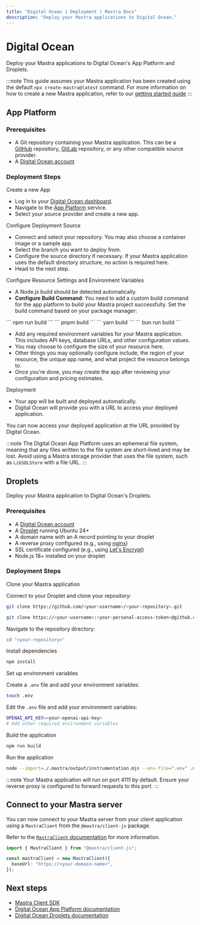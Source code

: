 ```yaml
---
title: "Digital Ocean | Deployment | Mastra Docs"
description: "Deploy your Mastra applications to Digital Ocean."
---
```



# Digital Ocean

Deploy your Mastra applications to Digital Ocean's App Platform and Droplets.

:::note
This guide assumes your Mastra application has been created using the default
`npx create-mastra@latest` command.
For more information on how to create a new Mastra application,
refer to our [getting started guide](./../../getting-started/installation)
:::

<Tabs>

  <TabItem value="app-platform" label="App Platform">

## App Platform

### Prerequisites

- A Git repository containing your Mastra application. This can be a [GitHub](https://github.com/) repository, [GitLab](https://gitlab.com/) repository, or any other compatible source provider.
- A [Digital Ocean account](https://www.digitalocean.com/)

### Deployment Steps

<Steps>

<StepItem>

Create a new App

- Log in to your [Digital Ocean dashboard](https://cloud.digitalocean.com/).
- Navigate to the [App Platform](https://docs.digitalocean.com/products/app-platform/) service.
- Select your source provider and create a new app.

</StepItem>

<StepItem>

Configure Deployment Source

- Connect and select your repository. You may also choose a container image or a sample app.
- Select the branch you want to deploy from.
- Configure the source directory if necessary. If your Mastra application uses the default directory structure, no action is required here.
- Head to the next step.

</StepItem>

<StepItem>

Configure Resource Settings and Environment Variables

- A Node.js build should be detected automatically.
- **Configure Build Command**: You need to add a custom build command for the app platform to build your Mastra project successfully. Set the build command based on your package manager:

<Tabs>
  <TabItem value="npm" label="npm">
    ``` npm run build ```
  </TabItem>
  <TabItem value="pnpm" label="pnpm">
    ``` pnpm build ```
  </TabItem>
  <TabItem value="yarn" label="yarn">
    ``` yarn build ```
  </TabItem>
  <TabItem value="bun" label="bun">
    ``` bun run build ```
  </TabItem>
</Tabs>

- Add any required environment variables for your Mastra application. This includes API keys, database URLs, and other configuration values.
- You may choose to configure the size of your resource here.
- Other things you may optionally configure include, the region of your resource, the unique app name, and what project the resource belongs to.
- Once you're done, you may create the app after reviewing your configuration and pricing estimates.

</StepItem>

<StepItem>

Deployment

- Your app will be built and deployed automatically.
- Digital Ocean will provide you with a URL to access your deployed application.

</StepItem>

</Steps>

You can now access your deployed application at the URL provided by Digital Ocean.

:::note
The Digital Ocean App Platform uses an ephemeral file system,
meaning that any files written to the file system are short-lived and may be lost.
Avoid using a Mastra storage provider that uses the file system,
such as `LibSQLStore` with a file URL.
:::

  </TabItem>

  <TabItem value="droplets" label="Droplets">

## Droplets

Deploy your Mastra application to Digital Ocean's Droplets.

### Prerequisites

- A [Digital Ocean account](https://www.digitalocean.com/)
- A [Droplet](https://docs.digitalocean.com/products/droplets/) running Ubuntu 24+
- A domain name with an A record pointing to your droplet
- A reverse proxy configured (e.g., using [nginx](https://nginx.org/))
- SSL certificate configured (e.g., using [Let's Encrypt](https://letsencrypt.org/))
- Node.js 18+ installed on your droplet

### Deployment Steps

<Steps>

<StepItem>

Clone your Mastra application

Connect to your Droplet and clone your repository:

<Tabs>
  <TabItem value="public" label="Public Repository">

```bash copy
git clone https://github.com/<your-username>/<your-repository>.git
```

  </TabItem>

  <TabItem value="private" label="Private Repository">

```bash copy
git clone https://<your-username>:<your-personal-access-token>@github.com/<your-username>/<your-repository>.git
```

  </TabItem>
</Tabs>

Navigate to the repository directory:

```bash copy
cd "<your-repository>"
```

</StepItem>

<StepItem>

Install dependencies

```bash copy
npm install
```

</StepItem>

<StepItem>

Set up environment variables

Create a `.env` file and add your environment variables:

```bash copy
touch .env
```

Edit the `.env` file and add your environment variables:

```bash copy
OPENAI_API_KEY=<your-openai-api-key>
# Add other required environment variables
```

</StepItem>

<StepItem>

Build the application

```bash copy
npm run build
```

</StepItem>

<StepItem>

Run the application

```bash copy
node --import=./.mastra/output/instrumentation.mjs --env-file=".env" .mastra/output/index.mjs
```

:::note
Your Mastra application will run on port 4111 by default. Ensure your reverse proxy is configured to forward requests to this port.
:::

</StepItem>

</Steps>

</TabItem>

</Tabs>

## Connect to your Mastra server

You can now connect to your Mastra server from your client application using a `MastraClient` from the `@mastra/client-js` package.

Refer to the [`MastraClient` documentation](/docs/server-db/mastra-client) for more information.

```typescript copy showLineNumbers
import { MastraClient } from "@mastra/client-js";

const mastraClient = new MastraClient({
  baseUrl: "https://<your-domain-name>",
});
```

## Next steps

- [Mastra Client SDK](/reference/client-js/mastra-client)
- [Digital Ocean App Platform documentation](https://docs.digitalocean.com/products/app-platform/)
- [Digital Ocean Droplets documentation](https://docs.digitalocean.com/products/droplets/)
